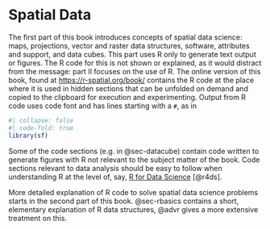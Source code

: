 # Spatial Data

The first part of this book introduces concepts of spatial data
science: maps, projections, vector and raster data structures,
software, attributes and support, and data cubes.  This part uses
R only to generate text output or figures. The R code for this
is not shown or explained, as it would distract from the message:
part II focuses on the use of R. The online version of this book,
found at [https://r-spatial.org/book/](https://r-spatial.org/book)
contains the R code at the place where it is used in hidden sections
that can be unfolded on demand and copied to the clipboard for
execution and experimenting.  Output from R code uses code font
and has lines starting with a `#`, as in

```r
#| collapse: false
#| code-fold: true
library(sf)
```

::: {.content-visible when-format="html"}

Some of the code sections (e.g. in @sec-datacube) contain code
written to generate figures with R not relevant to the subject matter
of the book. Code sections relevant to data analysis should be easy
to follow when understanding R at the level of, say, [R for Data
Science](http://r4ds.had.co.nz/) [@r4ds].

:::

More detailed explanation of R code to solve spatial data science
problems starts in the second part of this book. @sec-rbasics
contains a short, elementary explanation of R data structures,
@advr gives a more extensive treatment on this.

